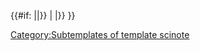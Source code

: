{{#if:{{{4|}}}
|{{scinote/e|{{rnd|({{{1}}}/10^{{{2}}})|{{#expr:{{{3}}}-1+{{{2}}}-{{{4}}}}}}}|{{{2}}}}}
|<!--new-->{{scinote/Sengex|{{{1}}}|{{{2}}}|{{#expr:3*floor({{{2}}}/3)}}|{{{3}}}}}<!--/new-->
}}<noinclude>[[Category:Subtemplates of template scinote]]</noinclude>